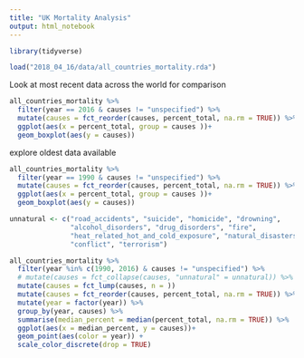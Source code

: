 ```yaml
---
title: "UK Mortality Analysis"
output: html_notebook
---
```


```r

library(tidyverse)
```

```r
load("2018_04_16/data/all_countries_mortality.rda")
```

Look at most recent data across the world for comparison

```r
all_countries_mortality %>% 
  filter(year == 2016 & causes != "unspecified") %>% 
  mutate(causes = fct_reorder(causes, percent_total, na.rm = TRUE)) %>%
  ggplot(aes(x = percent_total, group = causes ))+
  geom_boxplot(aes(y = causes))
```

explore oldest data available

```r
all_countries_mortality %>% 
  filter(year == 1990 & causes != "unspecified") %>% 
  mutate(causes = fct_reorder(causes, percent_total, na.rm = TRUE)) %>% 
  ggplot(aes(x = percent_total, group = causes ))+
  geom_boxplot(aes(y = causes))
```

```r
unnatural <- c("road_accidents", "suicide", "homicide", "drowning",
               "alcohol_disorders", "drug_disorders", "fire",
               "heat_related_hot_and_cold_exposure", "natural_disasters",
               "conflict", "terrorism")

all_countries_mortality %>% 
  filter(year %in% c(1990, 2016) & causes != "unspecified") %>%
  # mutate(causes = fct_collapse(causes, "unnatural" = unnatural)) %>%
  mutate(causes = fct_lump(causes, n = ))
  mutate(causes = fct_reorder(causes, percent_total, na.rm = TRUE)) %>% 
  mutate(year = factor(year)) %>% 
  group_by(year, causes) %>% 
  summarise(median_percent = median(percent_total, na.rm = TRUE)) %>% 
  ggplot(aes(x = median_percent, y = causes))+
  geom_point(aes(color = year)) +
  scale_color_discrete(drop = TRUE)
  


```
